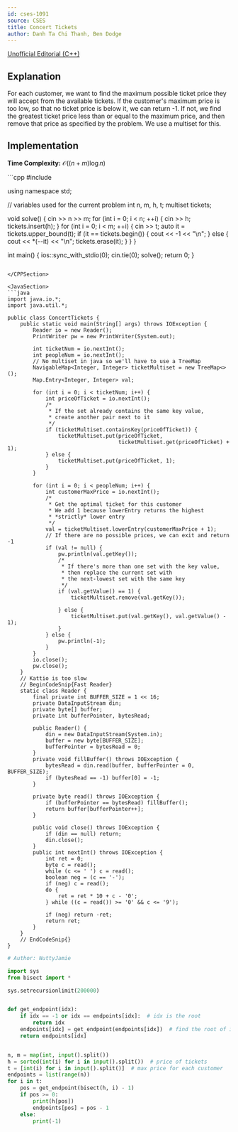 ```yaml
---
id: cses-1091
source: CSES
title: Concert Tickets
author: Danh Ta Chi Thanh, Ben Dodge
---
```


[Unofficial Editorial (C++)](https://codeforces.com/blog/entry/83295)


## Explanation

For each customer, we want to find the maximum possible ticket price they will
accept from the available tickets. If the customer's maximum price is too low,
so that no ticket price is below it, we can return -1. If not, we find the
greatest ticket price less than or equal to the maximum price, and then remove
that price as specified by the problem. We use a multiset for this.

## Implementation
**Time Complexity:** $\mathcal{O}((n+ m)\log n)$

<LanguageSection>
<CPPSection>
```cpp
#include <bits/stdc++.h>

using namespace std;

// variables used for the current problem
int n, m, h, t;
multiset<int> tickets;

void solve() {
	cin >> n >> m;
	for (int i = 0; i < n; ++i) {
		cin >> h;
		tickets.insert(h);
	}
	for (int i = 0; i < m; ++i) {
		cin >> t;
		auto it = tickets.upper_bound(t);
		if (it == tickets.begin()) {
			cout << -1 << "\n";
		} else {
			cout << *(--it) << "\n";
			tickets.erase(it);
		}
	}
}

int main() {
	ios::sync_with_stdio(0);
	cin.tie(0);
	solve();
	return 0;
}
```

</CPPSection>

<JavaSection>
```java
import java.io.*;
import java.util.*;

public class ConcertTickets {
	public static void main(String[] args) throws IOException {
		Reader io = new Reader();
		PrintWriter pw = new PrintWriter(System.out);

		int ticketNum = io.nextInt();
		int peopleNum = io.nextInt();
		// No multiset in java so we'll have to use a TreeMap
		NavigableMap<Integer, Integer> ticketMultiset = new TreeMap<>();
		Map.Entry<Integer, Integer> val;

		for (int i = 0; i < ticketNum; i++) {
			int priceOfTicket = io.nextInt();
			/*
			 * If the set already contains the same key value,
			 * create another pair next to it
			 */
			if (ticketMultiset.containsKey(priceOfTicket)) {
				ticketMultiset.put(priceOfTicket,
				                   ticketMultiset.get(priceOfTicket) + 1);
			} else {
				ticketMultiset.put(priceOfTicket, 1);
			}
		}

		for (int i = 0; i < peopleNum; i++) {
			int customerMaxPrice = io.nextInt();
			/*
			 * Get the optimal ticket for this customer
			 * We add 1 because lowerEntry returns the highest
			 * *strictly* lower entry
			 */
			val = ticketMultiset.lowerEntry(customerMaxPrice + 1);
			// If there are no possible prices, we can exit and return -1
			if (val != null) {
				pw.println(val.getKey());
				/*
				 * If there's more than one set with the key value,
				 * then replace the current set with
				 * the next-lowest set with the same key
				 */
				if (val.getValue() == 1) {
					ticketMultiset.remove(val.getKey());

				} else {
					ticketMultiset.put(val.getKey(), val.getValue() - 1);
				}
			} else {
				pw.println(-1);
			}
		}
		io.close();
		pw.close();
	}
	// Kattio is too slow
	// BeginCodeSnip{Fast Reader}
	static class Reader {
		final private int BUFFER_SIZE = 1 << 16;
		private DataInputStream din;
		private byte[] buffer;
		private int bufferPointer, bytesRead;

		public Reader() {
			din = new DataInputStream(System.in);
			buffer = new byte[BUFFER_SIZE];
			bufferPointer = bytesRead = 0;
		}
		private void fillBuffer() throws IOException {
			bytesRead = din.read(buffer, bufferPointer = 0, BUFFER_SIZE);
			if (bytesRead == -1) buffer[0] = -1;
		}

		private byte read() throws IOException {
			if (bufferPointer == bytesRead) fillBuffer();
			return buffer[bufferPointer++];
		}

		public void close() throws IOException {
			if (din == null) return;
			din.close();
		}
		public int nextInt() throws IOException {
			int ret = 0;
			byte c = read();
			while (c <= ' ') c = read();
			boolean neg = (c == '-');
			if (neg) c = read();
			do {
				ret = ret * 10 + c - '0';
			} while ((c = read()) >= '0' && c <= '9');

			if (neg) return -ret;
			return ret;
		}
	}
	// EndCodeSnip{}
}
```
</JavaSection>

<PySection>

```py
# Author: NuttyJamie

import sys
from bisect import *

sys.setrecursionlimit(200000)


def get_endpoint(idx):
	if idx == -1 or idx == endpoints[idx]:  # idx is the root
		return idx
	endpoints[idx] = get_endpoint(endpoints[idx])  # find the root of its parent
	return endpoints[idx]


n, m = map(int, input().split())
h = sorted(int(i) for i in input().split())  # price of tickets
t = [int(i) for i in input().split()]  # max price for each customer
endpoints = list(range(n))
for i in t:
	pos = get_endpoint(bisect(h, i) - 1)
	if pos >= 0:
		print(h[pos])
		endpoints[pos] = pos - 1
	else:
		print(-1)
```

</PySection>

</LanguageSection>

